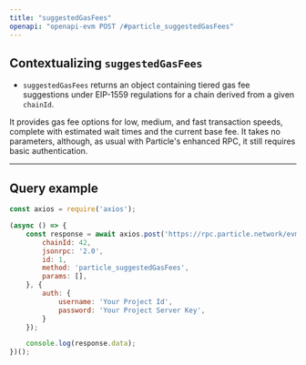 ```yaml
---
title: "suggestedGasFees"
openapi: "openapi-evm POST /#particle_suggestedGasFees"
---
```


## Contextualizing `suggestedGasFees`

- `suggestedGasFees` returns an object containing tiered gas fee suggestions under EIP-1559 regulations for a chain derived from a given `chainId`.

It provides gas fee options for low, medium, and fast transaction speeds, complete with estimated wait times and the current base fee. It takes no parameters, although, as usual with Particle's enhanced RPC, it still requires basic authentication.

***

## Query example

```javascript JavaScript
const axios = require('axios');

(async () => {
    const response = await axios.post('https://rpc.particle.network/evm-chain', {
        chainId: 42,
        jsonrpc: '2.0',
        id: 1,
        method: 'particle_suggestedGasFees',
        params: [],
    }, {
        auth: {
            username: 'Your Project Id',
            password: 'Your Project Server Key',
        }
    });

    console.log(response.data);
})();
```
